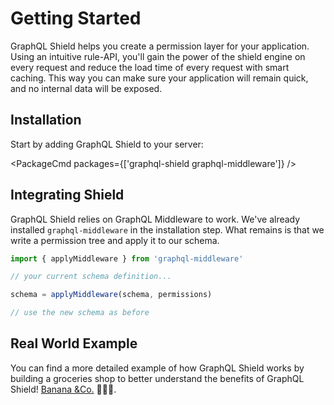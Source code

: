 
# Getting Started

GraphQL Shield helps you create a permission layer for your application. Using an intuitive rule-API, you'll gain the power of the shield engine on every request and reduce the load time of every request with smart caching. This way you can make sure your application will remain quick, and no internal data will be exposed.

## Installation

Start by adding GraphQL Shield to your server:

<PackageCmd packages={['graphql-shield graphql-middleware']} />

## Integrating Shield

GraphQL Shield relies on GraphQL Middleware to work. We've already installed `graphql-middleware` in the installation step. What remains is that we write a permission tree and apply it to our schema.

```ts
import { applyMiddleware } from 'graphql-middleware'

// your current schema definition...

schema = applyMiddleware(schema, permissions)

// use the new schema as before
```

## Real World Example

You can find a more detailed example of how GraphQL Shield works by building a groceries shop to better understand the benefits of GraphQL Shield! [Banana &Co.](https://medium.com/@maticzavadlal/graphql-shield-9d1e02520e35) 🍏🍌🍓.
